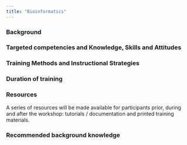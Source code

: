 ```yaml
---
title: "Bioinformatics"
---
```


### Background {#background}

### Targeted competencies and Knowledge, Skills and Attitudes

### Training Methods and Instructional Strategies

### Duration of training

### Resources

A series of resources will be made available for participants prior, during and after the workshop: tutorials / documentation and printed training materials.

### Recommended background knowledge
